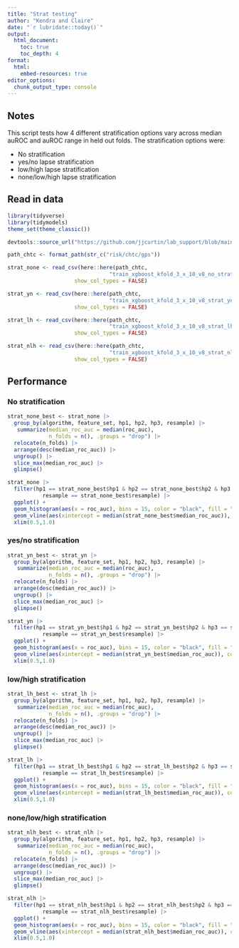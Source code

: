 ```yaml
---
title: "Strat testing"
author: "Kendra and Claire"
date: "`r lubridate::today()`"
output: 
  html_document:
    toc: true 
    toc_depth: 4
format:
  html:
    embed-resources: true
editor_options: 
  chunk_output_type: console
---
```


## Notes

This script tests how 4 different stratification options vary across median auROC and auROC range in held out folds. The stratification options were:   

- No stratification
- yes/no lapse stratification
- low/high lapse stratification
- none/low/high lapse stratification 


## Read in data
```r
library(tidyverse)
library(tidymodels)
theme_set(theme_classic()) 

devtools::source_url("https://github.com/jjcurtin/lab_support/blob/main/format_path.R?raw=true")

path_chtc <- format_path(str_c("risk/chtc/gps"))
```


```r
strat_none <- read_csv(here::here(path_chtc, 
                                "train_xgboost_kfold_3_x_10_v8_no_strat/output/batch_results.csv"),
                     show_col_types = FALSE) 

strat_yn <- read_csv(here::here(path_chtc, 
                                "train_xgboost_kfold_3_x_10_v8_strat_yn/output/batch_results.csv"),
                     show_col_types = FALSE) 

strat_lh <- read_csv(here::here(path_chtc, 
                                "train_xgboost_kfold_3_x_10_v8_strat_lh/output/batch_results.csv"),
                     show_col_types = FALSE)

strat_nlh <- read_csv(here::here(path_chtc, 
                                "train_xgboost_kfold_3_x_10_v8_strat_nlh/output/batch_results.csv"),
                     show_col_types = FALSE) 
```


## Performance

### No stratification
```r
strat_none_best <- strat_none |> 
  group_by(algorithm, feature_set, hp1, hp2, hp3, resample) |> 
   summarize(median_roc_auc = median(roc_auc),
             n_folds = n(), .groups = "drop") |> 
  relocate(n_folds) |> 
  arrange(desc(median_roc_auc)) |> 
  ungroup() |> 
  slice_max(median_roc_auc) |> 
  glimpse()

strat_none |> 
  filter(hp1 == strat_none_best$hp1 & hp2 == strat_none_best$hp2 & hp3 == strat_none_best$hp3 &
           resample == strat_none_best$resample) |> 
  ggplot() +
  geom_histogram(aes(x = roc_auc), bins = 15, color = "black", fill = "light grey")  +
  geom_vline(aes(xintercept = median(strat_none_best$median_roc_auc)), color = "red") +
  xlim(0.5,1.0)
```

### yes/no stratification
```r
strat_yn_best <- strat_yn |> 
  group_by(algorithm, feature_set, hp1, hp2, hp3, resample) |> 
   summarize(median_roc_auc = median(roc_auc),
             n_folds = n(), .groups = "drop") |> 
  relocate(n_folds) |> 
  arrange(desc(median_roc_auc)) |> 
  ungroup() |> 
  slice_max(median_roc_auc) |> 
  glimpse()

strat_yn |> 
  filter(hp1 == strat_yn_best$hp1 & hp2 == strat_yn_best$hp2 & hp3 == strat_yn_best$hp3 &
           resample == strat_yn_best$resample) |> 
  ggplot() +
  geom_histogram(aes(x = roc_auc), bins = 15, color = "black", fill = "light grey")  +
  geom_vline(aes(xintercept = median(strat_yn_best$median_roc_auc)), color = "red") +
  xlim(0.5,1.0)
```

### low/high stratification
```r
strat_lh_best <- strat_lh |> 
  group_by(algorithm, feature_set, hp1, hp2, hp3, resample) |> 
   summarize(median_roc_auc = median(roc_auc),
             n_folds = n(), .groups = "drop") |> 
  relocate(n_folds) |> 
  arrange(desc(median_roc_auc)) |> 
  ungroup() |> 
  slice_max(median_roc_auc) |> 
  glimpse()

strat_lh |> 
  filter(hp1 == strat_lh_best$hp1 & hp2 == strat_lh_best$hp2 & hp3 == strat_lh_best$hp3 &
           resample == strat_lh_best$resample) |> 
  ggplot() +
  geom_histogram(aes(x = roc_auc), bins = 15, color = "black", fill = "light grey")  +
  geom_vline(aes(xintercept = median(strat_lh_best$median_roc_auc)), color = "red") +
  xlim(0.5,1.0)
```

### none/low/high stratification
```r
strat_nlh_best <- strat_nlh |> 
  group_by(algorithm, feature_set, hp1, hp2, hp3, resample) |> 
   summarize(median_roc_auc = median(roc_auc),
             n_folds = n(), .groups = "drop") |> 
  relocate(n_folds) |> 
  arrange(desc(median_roc_auc)) |> 
  ungroup() |> 
  slice_max(median_roc_auc) |> 
  glimpse()

strat_nlh |> 
  filter(hp1 == strat_nlh_best$hp1 & hp2 == strat_nlh_best$hp2 & hp3 == strat_nlh_best$hp3 &
           resample == strat_nlh_best$resample) |> 
  ggplot() +
  geom_histogram(aes(x = roc_auc), bins = 15, color = "black", fill = "light grey")  +
  geom_vline(aes(xintercept = median(strat_nlh_best$median_roc_auc)), color = "red") +
  xlim(0.5,1.0)
```

